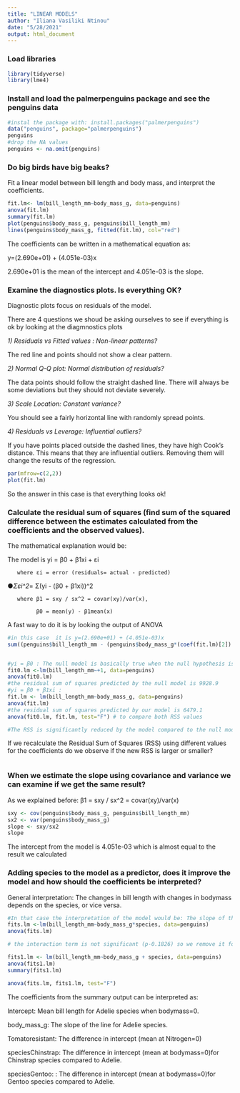 ```yaml
---
title: "LINEAR MODELS"
author: "Iliana Vasiliki Ntinou"
date: "5/28/2021"
output: html_document
---
```



### Load libraries

```r
library(tidyverse)
library(lme4)
```

### Install and load the palmerpenguins package and see the penguins data

```r
#instal the package with: install.packages("palmerpenguins")
data("penguins", package="palmerpenguins")
penguins
#drop the NA values
penguins <- na.omit(penguins)
```

###  Do big birds have big beaks?
Fit a linear model between bill length and body mass, and interpret the coefficients.
```r
fit.lm<- lm(bill_length_mm~body_mass_g, data=penguins)
anova(fit.lm)
summary(fit.lm)
plot(penguins$body_mass_g, penguins$bill_length_mm)
lines(penguins$body_mass_g, fitted(fit.lm), col="red")
```
The coefficients can be written in a mathematical equation as:

y=(2.690e+01) + (4.051e-03)x 

2.690e+01 is the mean of the intercept and 4.051e-03 is the slope.

### Examine the diagnostics plots. Is everything OK?

Diagnostic plots focus on residuals of the model.

There are 4 questions we shoud be asking ourselves to see if everything is ok by looking at the diagmnostics plots

*1) Residuals vs Fitted values : Non-linear patterns?* 

The red line and points should not show a clear pattern.

*2) Normal Q-Q plot: Normal distribution of residuals?*

The data points should follow the straight dashed line.
There will always be some deviations but they should not deviate severely.

*3) Scale Location: Constant variance?*

You should see a fairly horizontal line with randomly spread points.

*4) Residuals vs Leverage: Influential outliers?*

If you have points placed outside the dashed lines, they have high Cook's distance. 
This means that they are influential outliers.
Removing them will change the results of the regression.
```r
par(mfrow=c(2,2))
plot(fit.lm)
```
So the answer in this case is that everything looks ok!

### Calculate the residual sum of squares (find sum of the squared difference between the estimates calculated from the coefficients and the observed values).

The mathematical explanation would be:

The model is yi = β0 + β1xi + εi 

       where εi = error (residuals= actual - predicted)

●*Σεi^2*= Σ(yi - (β0 + β1xi))^2

       where β1 = sxy / sx^2 = covar(xy)/var(x), 

             β0 = mean(y) - β1mean(x)

A fast way to do it is by looking the output of ANOVA
```r
#in this case  it is y=(2.690e+01) + (4.051e-03)x
sum((penguins$bill_length_mm - (penguins$body_mass_g*(coef(fit.lm)[2]) + (coef(fit.lm)[1])))^2)


#yi = β0 : The null model is basically true when the null hypothesis is true
fit0.lm <-lm(bill_length_mm~+1, data=penguins)
anova(fit0.lm)
#the residual sum of squares predicted by the null model is 9928.9
#yi = β0 + β1xi :
fit.lm <- lm(bill_length_mm~body_mass_g, data=penguins)
anova(fit.lm)
#the residual sum of squares predicted by our model is 6479.1
anova(fit0.lm, fit.lm, test="F") # to compare both RSS values

#The RSS is significantly reduced by the model compared to the null model
```

If we recalculate the Residual Sum of Squares (RSS) using different values for the coefficients do we observe if the new RSS is larger or smaller?
```r

```

### When we estimate the slope using covariance and variance we can examine if we get the same result?

As we explained before: β1 = sxy / sx^2 = covar(xy)/var(x)
```r
sxy <- cov(penguins$body_mass_g, penguins$bill_length_mm)
sx2 <- var(penguins$body_mass_g)
slope <- sxy/sx2 
slope
```
The intercept from the model is 4.051e-03 which is almost equal to the result we calculated

### Adding species to the model as a predictor, does it improve the model and how should the coefficients be interpreted?

General interpretation: The changes in bill length with changes in bodymass depends on the species, or vice versa.
```r
#In that case the interpretation of the model would be: The slope of the continuous predictor (body mass), depends on the levels of the categorical predictor (species).
fits.lm <-lm(bill_length_mm~body_mass_g*species, data=penguins) 
anova(fits.lm) 

# the interaction term is not significant (p-0.1826) so we remove it following the backward elimination technique

fits1.lm <- lm(bill_length_mm~body_mass_g + species, data=penguins)
anova(fits1.lm)
summary(fits1.lm)

anova(fits.lm, fits1.lm, test="F")

```

The coefficients from the summary output can be interpreted as:

Intercept: Mean bill length for Adelie species when bodymass=0.

body_mass_g: The slope of the line for Adelie species.

Tomatoresistant: The difference in intercept (mean at Nitrogen=0)

speciesChinstrap: The difference in intercept (mean at bodymass=0)for Chinstrap species compared to Adelie.

speciesGentoo: : The difference in intercept (mean at bodymass=0)for Gentoo species compared to Adelie.
